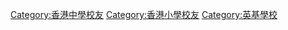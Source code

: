[[Category:香港中學校友|Category:香港中學校友]]
[[Category:香港小學校友|Category:香港小學校友]]
[[Category:英基學校|Category:英基學校]]